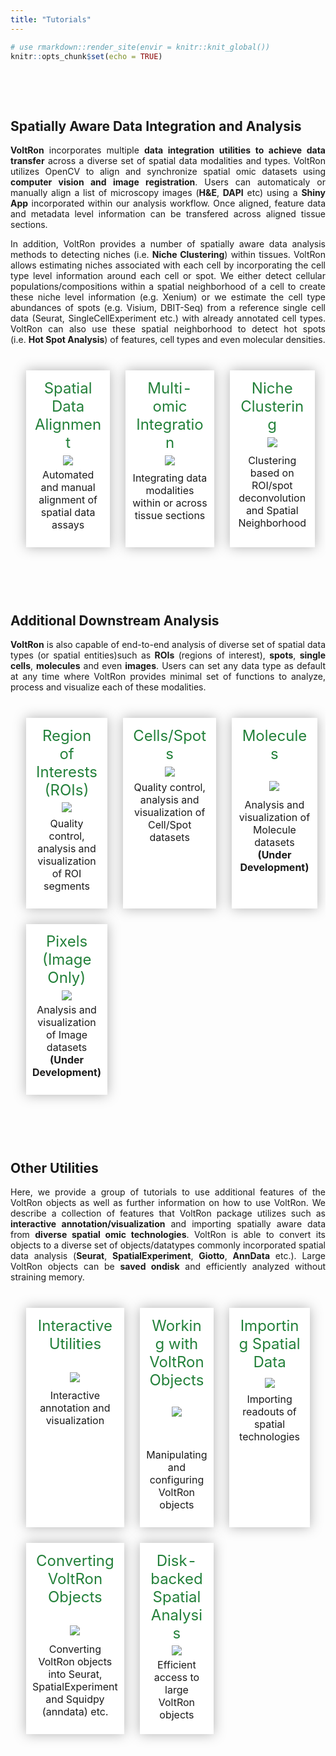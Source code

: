 ```yaml
---
title: "Tutorials"
---
```


<style>
.title{
  display: none;
}
body {
  text-align: justify
}
table, th, td, tr{
  empty-cells:hide;
  border-spacing: 25px;
  border-collapse: separate;
}
td{
  filter:drop-shadow(0 0 10px rgba(0,0,0,0.3));
  padding: 10px;
  background:white;
  text-align:center;
  width:33%;
  vertical-align: text-top;
}
td:hover, td:active{
  filter:drop-shadow(0 0 10px rgba(0,0,0,0.3));
  transform: scale(1.02);
  cursor: pointer;
}
.main-container {
  max-width: 1200px;
  margin-left: auto;
  margin-right: auto;
}
<!-- .main-container { -->
<!--   margin-left: %5; -->
<!--   margin-right: auto; -->
<!-- } -->
p.tutorial {
  text-decoration: none!important;
  font-size: 1.5em;
  color: #23803A;
  margin: 3%
}
</style>

```r
# use rmarkdown::render_site(envir = knitr::knit_global())
knitr::opts_chunk$set(echo = TRUE)
```

<br>
<!-- <br> -->

<!-- ## Spatial Data Analysis with VoltRon -->

<br>

## Spatially Aware Data Integration and Analysis

**VoltRon** incorporates multiple **data integration utilities to achieve data transfer** across a diverse set of spatial data modalities and types. VoltRon utilizes OpenCV to align and synchronize spatial omic datasets using **computer vision and image registration**. Users can automaticaly or manually align a list of microscopy images (**H&E**, **DAPI** etc) using a **Shiny App** incorporated within our analysis workflow. Once aligned, feature data and metadata level information can be transfered across aligned tissue sections. 

In addition, VoltRon provides a number of spatially aware data analysis methods to detecting niches (i.e. **Niche Clustering**) within tissues. VoltRon allows estimating niches associated with each cell by incorporating the cell type level information around each cell or spot. We either detect cellular populations/compositions within a spatial neighborhood of a cell to create these niche level information (e.g. Xenium) or we estimate the cell type abundances of spots (e.g. Visium, DBIT-Seq) from a reference single cell data (Seurat, SingleCellExperiment etc.) with already annotated cell types. VoltRon can also use these spatial neighborhood to detect hot spots (i.e. **Hot Spot Analysis**) of features, cell types and even molecular densities.

<div>
<table>
<tbody>
  <tr>
   <td onclick="location.href='registration.html';"> 
      <p class ="tutorial"> Spatial Data Alignment </p>
      <div style = "margin: 5%"><img src="https://bimsbstatic.mdc-berlin.de/landthaler/VoltRon/Package/images/registration.png" class="center"></div>
      <p style = "margin-top: 3%"> Automated and manual alignment of spatial data assays</p>
   </td>
   <td onclick="location.href='multiomic.html';">
      <p class ="tutorial"> Multi-omic Integration </p>
      <div style = "margin: 5%"><img src="https://bimsbstatic.mdc-berlin.de/landthaler/VoltRon/Package/images/multiomic.png" class="center"></div>
      <p style = "margin-top: 8%"> Integrating data modalities within or across tissue sections </p>
   </td>
   <td onclick="location.href='nicheclustering.html';"> 
      <p class ="tutorial"> Niche Clustering </p>
      <div style = "margin: 5%"><img src="https://bimsbstatic.mdc-berlin.de/landthaler/VoltRon/Package/images/deconvolution.png" class="center"></div>
      <p style = "margin-top: 10%"> Clustering based on ROI/spot deconvolution and Spatial Neighborhood </p>
   </td>
  </tr>
</tbody>
</table>
</div>

<br>
<br>

## Additional Downstream Analysis

**VoltRon** is also capable of end-to-end analysis of diverse set of spatial data types (or spatial entities)such as **ROIs** (regions of interest), **spots**, **single cells**,  **molecules** and even **images**. Users can set any data type as default at any time where VoltRon provides minimal set of functions to analyze, process and visualize each of these modalities. 

<table>
<tbody>
  <tr>
   <td onclick="location.href='roianalysis.html';"> 
      <p class ="tutorial"> Region of Interests (ROIs) </p>
      <div style = "margin: 5%"><img src="https://bimsbstatic.mdc-berlin.de/landthaler/VoltRon/Package/images/GeoMx.png" class="center"></div>
      <p style = "margin-top: 7%"> Quality control, analysis and visualization of ROI segments </p>
   </td>
   <td onclick="location.href='spotanalysis.html';"> 
      <p class ="tutorial"> Cells/Spots </p>
      <div style = "margin: 5%"><img  src="https://bimsbstatic.mdc-berlin.de/landthaler/VoltRon/Package/images/spotanalysis.png" class="center"></div>
      <p style = "margin-top: 3%"> Quality control, analysis and visualization of Cell/Spot datasets </p>
   </td>
      <td onclick="location.href='moleculeanalysis.html';"> 
      <p class ="tutorial"> Molecules </p>
      <br>
      <div style = "margin: 5%"><img  src="https://bimsbstatic.mdc-berlin.de/landthaler/VoltRon/Package/images/molecule_visualize.png" class="center"></div>
      <p style = "margin-top: 10%"> Analysis and visualization of Molecule datasets <br> <strong> (Under Development) </strong> </p>
   </td>
  </tr>
  <tr>
     <td onclick="location.href='pixelanalysis.html';"> 
      <p class ="tutorial"> Pixels (Image Only) </p>
      <div style = "margin: 5%"><img src="https://bimsbstatic.mdc-berlin.de/landthaler/VoltRon/Package/images/tissue_lowres_image_grid.png" class="center"></div>
      <p style = "margin-top: 3%"> Analysis and visualization of Image datasets <br> <strong> (Under Development) </strong> </p>
   </td>
   <td>
   </td>
   <td>
   </td>
  </tr>
</tbody>
</table>

<br>
<br>

##  Other Utilities

Here, we provide a group of tutorials to use additional features of the VoltRon objects as well as further information on how to use VoltRon. We describe a collection of features that VoltRon package utilizes such as **interactive annotation/visualization** and importing spatially aware data from **diverse spatial omic technologies**. VoltRon is able to convert its objects to a diverse set of objects/datatypes commonly incorporated spatial data analysis (**Seurat**, **SpatialExperiment**, **Giotto**, **AnnData** etc.). Large VoltRon objects can be **saved ondisk** and efficiently analyzed without straining memory.

<table>
<tbody>
  <tr>
   <td onclick="location.href='interactive.html';"> 
      <p class ="tutorial"> Interactive Utilities </p>
      <br>
      <div style = "margin: 5%"><img src="https://bimsbstatic.mdc-berlin.de/landthaler/VoltRon/Package/images/interactiveannotation.png" class="center"></div>
      <p style = "margin-top: 8%"> Interactive annotation and visualization </p>
   </td>
   <td onclick="location.href='voltronobjects.html';"> 
      <p class ="tutorial"> Working with VoltRon Objects </p>
      <br>
      <div style = "margin: 5%"><img src="https://bimsbstatic.mdc-berlin.de/landthaler/VoltRon/Package/images/voltronobjects.png" class="center"></div>
      <br>
      <br>
      <p style = "margin-top: 6%"> Manipulating and configuring VoltRon objects </p>
   </td>
   <td onclick="location.href='importingdata.html';"> 
      <p class ="tutorial"> Importing Spatial Data </p>
      <div style = "margin: 10%"><img src="https://bimsbstatic.mdc-berlin.de/landthaler/VoltRon/Package/images/technologies.png" class="center"></div>
      <p style = "margin-top: -3%"> Importing readouts of spatial technologies </p>
   </td>
  </tr>
  <tr>
    <td onclick="location.href='conversion.html';"> 
      <p class ="tutorial"> Converting VoltRon Objects </p>
      <br>
      <div style = "margin: 5%"><img src="https://bimsbstatic.mdc-berlin.de/landthaler/VoltRon/Package/images/conversion.png" class="center"></div>
      <p style = "margin-top: 9%"> Converting VoltRon objects into Seurat, SpatialExperiment and Squidpy (anndata) etc. </p>
   </td>
   <td onclick="location.href='ondisk.html';"> 
      <p class ="tutorial"> Disk-backed Spatial Analysis </p>
      <div style = "margin: 5%"><img src="https://bimsbstatic.mdc-berlin.de/landthaler/VoltRon/Package/images/ondisk.png" class="center"></div>
      <p style = "margin: 5%"> Efficient access to large VoltRon objects </p>
   </td>
  </tr>
</tbody>
</table>

<br>
